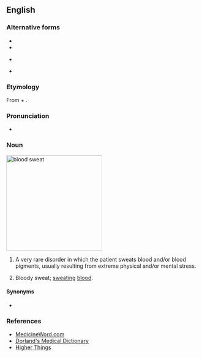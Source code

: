 {{also|hæmatidrosis}}

==English==
{{wikipedia}}

===Alternative forms===
* {{l|en|hematidrosis}}
* {{l|en|hematohidrosis}}
* {{l|en|hæmatidrosis}} {{qualifier|obsolete}}
* {{l|en|haematohidrosis}}

===Etymology===
From {{etyl|grc|en}} {{m|grc|αἷμα|αἵμᾰτ-|blood}} + {{m|grc|ἱδρόω||to sweat}}.

===Pronunciation===
* {{IPA|/hiːmətaɪˈdɹəʊsɪs/|lang=en}}

===Noun===
[[File:Hematohidrosis-Indian-Journal-Dermatology-Dermatol-2013-58-6-478-119964-f1.jpg|250px|thumb|'''blood sweat''']]
{{en-noun|haematidroses}}

# {{lb|en|symptom}} A very rare disorder in which the patient sweats blood and/or blood pigments, usually resulting from extreme physical and/or mental stress.
# Bloody sweat; [[sweat]]ing [[blood]].

====Synonyms====
* {{l|en|hematohidrosis}}

===References===
* [http://www.medicineword.com/haematidrosis.shtml MedicineWord.com]
* [https://web.archive.org/web/20080202055856/http://www.mercksource.com/pp/us/cns/cns_hl_dorlands.jspzQzpgzEzzSzppdocszSzuszSzcommonzSzdorlandszSzdorlandzSzdmd_h_05zPzhtm#12411875 Dorland's Medical Dictionary]
* [https://web.archive.org/web/20060426010532/http://higherthings.org/reflections/lent2006/2006-04-13.html Higher Things]